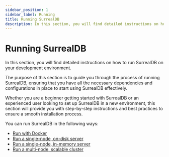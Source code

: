 ```yaml
---
sidebar_position: 1
sidebar_label: Running
title: Running SurrealDB
description: In this section, you will find detailed instructions on how to run SurrealDB on your development environment.
---
```


# Running SurrealDB

In this section, you will find detailed instructions on how to run SurrealDB on your development environment.

The purpose of this section is to guide you through the process of running SurrealDB, ensuring that you have all the necessary dependencies and configurations in place to start using SurrealDB effectively.

Whether you are a beginner getting started with SurrealDB or an experienced user looking to set up SurrealDB in a new environment, this section will provide you with step-by-step instructions and best practices to ensure a smooth installation process.

You can run SurrealDB in the following ways:

- [Run with Docker](/docs/surrealdb/installation/running/docker)
- [Run a single-node, on-disk server](/docs/surrealdb/installation/running/file)
- [Run a single-node, in-memory server](/docs/surrealdb/installation/running/memory)
- [Run a multi-node, scalable cluster](/docs/surrealdb/installation/running/tikv)